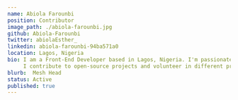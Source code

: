 ---
name: Abiola Farounbi
position: Contributor
image_path: ./abiola-farounbi.jpg
github: Abiola-Farounbi
twitter: abiolaEsther_
linkedin: abiola-farounbi-94ba571a0
location: Lagos, Nigeria
bio: I am a Front-End Developer based in Lagos, Nigeria. I'm passionate about creating user-friendly, aesthetic, and web-accessible websites, I write technical articles in my Blog.
     I contribute to open-source projects and volunteer in different programs, I am also a Microsoft Student Learn Ambassador. In my Funtime, I engage in editing, designing photos for fun, watching movies, and giving reviews.
blurb:  Mesh Head
status: Active
published: true
---
